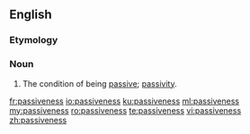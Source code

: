 ==English==

===Etymology===
{{suffix|passive|ness|lang=en}}

===Noun===
{{en-noun|-|es}}

# The condition of being [[passive]]; [[passivity]].

[[fr:passiveness]]
[[io:passiveness]]
[[ku:passiveness]]
[[ml:passiveness]]
[[my:passiveness]]
[[ro:passiveness]]
[[te:passiveness]]
[[vi:passiveness]]
[[zh:passiveness]]